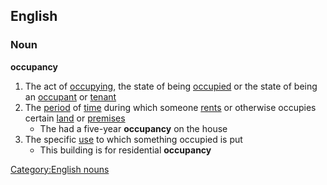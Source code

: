 ==English==
===Noun===
'''occupancy'''
#The act of [[occupying]], the state of being [[occupied]] or the state of being an [[occupant]] or [[tenant]]
#The [[period]] of [[time]] during which someone [[rent]]s or otherwise occupies certain [[land]] or [[premises]]
#* The had a five-year '''occupancy''' on the house
#The specific [[use]] to which something occupied is put
#* This building is for residential '''occupancy'''
[[Category:English nouns]]